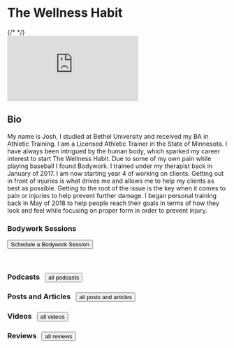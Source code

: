 
<div style={{textAlign: 'center', marginBottom: '30px'}}>
  <h1 style={{fontSize: '40pt'}}>The Wellness Habit</h1>
</div>
{/* <AuthorBanner /> */}
<div style={{marginTop: '8px'}}>
  <Embed
    src="https://www.youtube.com/embed/URVxGd7MOx4"
  />
</div>
<div style={{textAlign: 'center'}}>
  <h2 >
    Bio
  </h2>
  <p>
    My name is Josh, I studied at Bethel University and received my BA in Athletic Training.
    I am a Licensed Athletic Trainer in the State of Minnesota.
    I have always been intrigued by the human body, which sparked my career interest to start The Wellness Habit.
    Due to some of my own pain while playing baseball I found Bodywork. I trained under my therapist back in January of 2017. 
    I am now starting year 4 of working on clients. Getting out in front of injuries is what drives me and allows me to help my clients as best as possible. 
    Getting to the root of the issue is the key when it comes to pain or injuries to help prevent further damage. 
    I began personal training back in May of 2018 to help people reach their goals in terms of how they look and feel while focusing on proper form in order to prevent injury. 
  </p>
</div>

<div style={{textAlign: 'center', backgroundColor: '#60746F', borderRadius: '8px', paddingBottom: '8px'}}>
  <h3 style={{paddingTop: '10px'}}>Bodywork Sessions&nbsp;&nbsp;
  </h3>
    <Link to='schedule'>
      <Button style={{marginTop: '8px'}}> Schedule a Bodywork Session</Button>
    </Link>
</div>

<p>&nbsp;</p>
<div style={{width: '100%', display: 'flex', flexWrap: 'wrap', justifyContent: 'center'}}>
  <div style={{display: 'inline-block', width: '50%', float: 'left'}}>
    <h3>Podcasts&nbsp;&nbsp;
      <Link to='podcasts'>
        <Button style={{marginTop: '8px'}}>all podcasts</Button>
      </Link>
    </h3>
    <FeedItems 
      itemsFormat="compact" 
      filterByTags={['podcast']} 
      limit={4} 
    />
  </div>

  <div style={{display: 'inline-block', width: '50%', float: 'left'}}>
  <h3>Posts and Articles&nbsp;&nbsp;
    <Link to='posts-and-articles'>
      <Button style={{marginTop: '8px'}}>all posts and articles</Button>
    </Link>
  </h3>
  <FeedItems 
    itemsFormat="compact" 
    filterByTags={['post', 'article']} 
    limit={4} 
  />
  </div>

  <div style={{display: 'inline-block', width: '50%', float: 'left'}}>
  <h3>Videos&nbsp;&nbsp;
    <Link to='videos'>
      <Button style={{marginTop: '8px'}}>all videos</Button>
    </Link>
  </h3>
  <FeedItems
    itemsFormat="compact"
    filterByTags={['video']}
    limit={4}
  />
  </div>

  <div style={{display: 'inline-block', width: '50%', float: 'left'}}>
  <h3>Reviews&nbsp;&nbsp;
    <Link to='reviews'>
      <Button style={{marginTop: '8px'}}>all reviews</Button>
    </Link>
  </h3>
  <FeedItems
    itemsFormat="compact"
    filterByTags={['review']}
    limit={4}
  />
  </div>
</div>
<p>&nbsp;</p>

